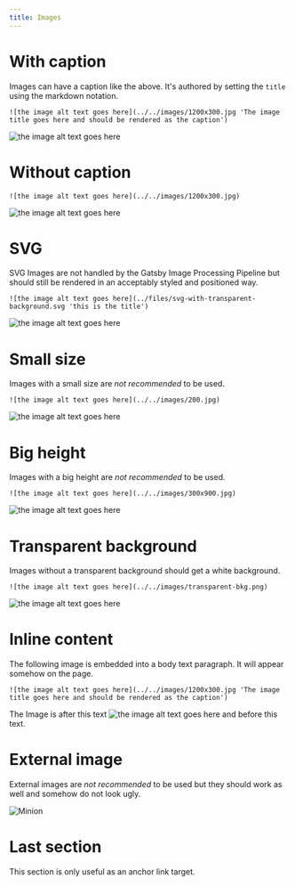 ```yaml
---
title: Images
---
```


# With caption

Images can have a caption like the above. It's authored by setting the `title` using the markdown notation.

```
![the image alt text goes here](../../images/1200x300.jpg 'The image title goes here and should be rendered as the caption')
```

![the image alt text goes here](../../images/1200x300.jpg 'The image title goes here and should be rendered as the caption')

# Without caption

```
![the image alt text goes here](../../images/1200x300.jpg)
```

![the image alt text goes here](../../images/1200x300.jpg)

# SVG

SVG Images are not handled by the Gatsby Image Processing Pipeline but should still be rendered in an acceptably styled and positioned way.

```
![the image alt text goes here](../files/svg-with-transparent-background.svg 'this is the title')
```

![the image alt text goes here](../files/svg-with-transparent-background.svg 'this is the title')

# Small size

Images with a small size are _not recommended_ to be used.

```
![the image alt text goes here](../../images/200.jpg)
```

![the image alt text goes here](../../images/200.jpg)

# Big height

Images with a big height are _not recommended_ to be used.

```
![the image alt text goes here](../../images/300x900.jpg)
```

![the image alt text goes here](../../images/300x900.jpg)

# Transparent background

Images without a transparent background should get a white background.

```
![the image alt text goes here](../../images/transparent-bkg.png)
```

![the image alt text goes here](../../images/transparent-bkg.png)

# Inline content

The following image is embedded into a body text paragraph. It will appear somehow on the page.

```
![the image alt text goes here](../../images/1200x300.jpg 'The image title goes here and should be rendered as the caption')
```

The Image is after this text ![the image alt text goes here](../../images/1200x300.jpg 'The image title goes here and should be rendered as the caption') and before this text.

# External image

External images are _not recommended_ to be used but they should work as well and somehow do not look ugly.

![Minion](https://octodex.github.com/images/minion.png)

# Last section

This section is only useful as an anchor link target.
